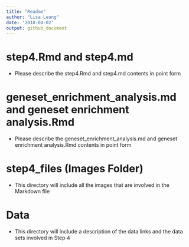 ```yaml
---
title: "Readme"
author: "Lisa Leung"
date: '2018-04-02'
output: github_document
---
```


# step4.Rmd and step4.md

 - Please describe the step4.Rmd and step4.md contents in point form

# geneset_enrichment_analysis.md and geneset enrichment analysis.Rmd

- Please describe the geneset_enrichment_analysis.md and geneset enrichment analysis.Rmd contents in point form

# step4_files (Images Folder)

- This directory will include all the images that are involved in the Markdown file

# Data

- This directory will include a description of the data links and the data sets involved in Step 4